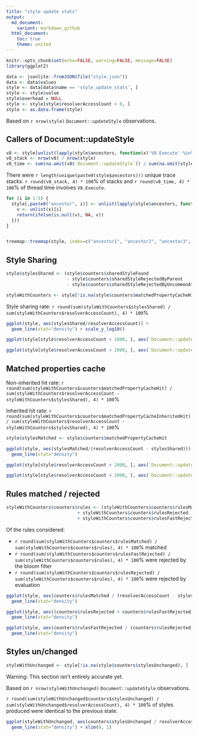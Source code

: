 ```yaml
---
title: "style update stats"
output:
  md_document:
    variant: markdown_github
  html_document:
    toc: true
    theme: united
---
```


```r
knitr::opts_chunk$set(echo=FALSE, warning=FALSE, message=FALSE)
library(ggplot2)
```

```r
data <- jsonlite::fromJSON(file("style.json"))
data <- data$values
style <- data[data$name == 'style_update_stats', ]
style <- style$value
style$overhead = NULL
style <- style[style$resolverAccessCount > 0, ]
style <- as.data.frame(style)
```

Based on `r nrow(style)` `Document::updateStyle` observations.

Callers of Document::updateStyle
--------------------------------
```r
v8 <- style[unlist(lapply(style$ancestors, function(x)'V8.Execute' %in% x)), ]
v8_stack <- nrow(v8) / nrow(style)
v8_time <- sum(na.omit(v8$`Document::updateStyle`)) / sum(na.omit(style$`Document::updateStyle`))
```

There were `r length(unique(paste0(style$ancestors)))` unique trace stacks.
`r round(v8_stack, 4) * 100`% of stacks and
`r round(v8_time, 4) * 100`% of thread time
involves `V8.Execute`.

```r
for (i in 1:5) {
  style[,paste0("ancestor", i)] <- unlist(lapply(style$ancestors, function(x) {
    v <- unlist(x)[i]
    return(ifelse(is.null(v), NA, v))
  }))
}


treemap::treemap(style, index=c("ancestor1", "ancestor2", "ancestor3", "ancestor4", "ancestor5"), vSize=c("Document::updateStyle"))
```

Style Sharing
-------------

```r
style$stylesShared <- (style$counters$sharedStyleFound
                       - style$counters$sharedStyleRejectedByParent
                       - style$counters$sharedStyleRejectedByUncommonAttributeRules)

styleWithCounters <- style[!is.na(style$counters$matchedPropertyCacheHit),]
```

Style sharing rate: `r round(sum(styleWithCounters$stylesShared) / sum(styleWithCounters$resolverAccessCount), 4) * 100`%

```r
ggplot(style, aes(stylesShared/resolverAccessCount)) +
  geom_line(stat="density") + scale_y_log10()

ggplot(style[style$resolverAccessCount < 2000, ], aes(`Document::updateStyle`, resolverAccessCount, color=stylesShared/resolverAccessCount, size=stylesShared/resolverAccessCount)) + geom_point(alpha=0.5) + scale_y_log10() + theme(legend.position="top") + guides(color=FALSE)

ggplot(style[style$resolverAccessCount < 2000, ], aes(`Document::updateStyle`/resolverAccessCount, stylesShared/resolverAccessCount)) + geom_point(alpha=0.5) + scale_x_log10()
```

Matched properties cache
------------------------

Non-inherited hit rate: `r round(sum(styleWithCounters$counters$matchedPropertyCacheHit) / sum(styleWithCounters$resolverAccessCount - styleWithCounters$stylesShared), 4) * 100`%

Inherited hit rate: `r round(sum(styleWithCounters$counters$matchedPropertyCacheInheritedHit) / sum(styleWithCounters$resolverAccessCount - styleWithCounters$stylesShared), 4) * 100`%

```r

style$stylesMatched <- style$counters$matchedPropertyCacheHit

ggplot(style, aes(stylesMatched/(resolverAccessCount - stylesShared))) +
  geom_line(stat="density")

ggplot(style[style$resolverAccessCount < 2000, ], aes(`Document::updateStyle`, resolverAccessCount, color=stylesMatched/(resolverAccessCount-stylesShared), size=stylesMatched/(resolverAccessCount-stylesShared))) + geom_point(alpha=0.5) + scale_y_log10() + theme(legend.position="top") + guides(color=FALSE)

ggplot(style[style$resolverAccessCount < 2000, ], aes(`Document::updateStyle`/resolverAccessCount, stylesMatched/(resolverAccessCount-stylesShared)))+ geom_point(alpha=0.5) + scale_x_log10()
```

Rules matched / rejected
------------------------
```r
styleWithCounters$counters$rules <- (styleWithCounters$counters$rulesMatched
                           + styleWithCounters$counters$rulesRejected
                           + styleWithCounters$counters$rulesFastRejected)
```

Of the rules considered:

* `r round(sum(styleWithCounters$counters$rulesMatched) / sum(styleWithCounters$counters$rules), 4) * 100`% matched
* `r round(sum(styleWithCounters$counters$rulesFastRejected) / sum(styleWithCounters$counters$rules), 4) * 100`% were rejected by the bloom filter
* `r round(sum(styleWithCounters$counters$rulesRejected) / sum(styleWithCounters$counters$rules), 4) * 100`% were rejected by evaluation

```r
ggplot(style, aes(counters$rulesMatched / (resolverAccessCount - stylesShared))) +
  geom_line(stat="density")

ggplot(style, aes((counters$rulesRejected + counters$rulesFastRejected) / (resolverAccessCount - stylesShared))) +
  geom_line(stat="density")

ggplot(style, aes(counters$rulesFastRejected / (counters$rulesRejected + counters$rulesFastRejected))) +
  geom_line(stat="density")
```

Styles un/changed
-----------------
```r
styleWithUnchanged <- style[!is.na(style$counters$stylesUnchanged), ]
```

Warning: This section isn't entirely accurate yet.

Based on `r nrow(styleWithUnchanged)` `Document::updateStyle` observations.

`r round(sum(styleWithUnchanged$counters$stylesUnchanged) / sum(styleWithUnchanged$resolverAccessCount), 4) * 100`% of styles produced were identical to the previous state.

```r
ggplot(styleWithUnchanged, aes(counters$stylesUnchanged / resolverAccessCount)) +
  geom_line(stat="density") + xlim(0, 1)
```
